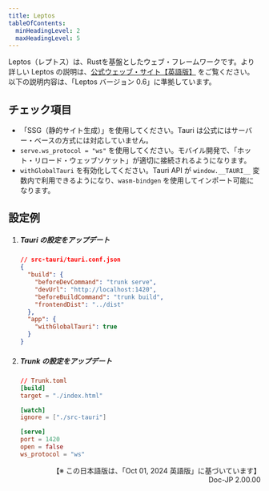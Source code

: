 ```yaml
---
title: Leptos
tableOfContents:
  minHeadingLevel: 2
  maxHeadingLevel: 5
---
```



Leptos（レプトス）は、Rustを基盤としたウェブ・フレームワークです。より詳しい Leptos の説明は、[公式ウェッブ・サイト【英語版】](https://leptos.dev/) をご覧ください。以下の説明内容は、「Leptos バージョン 0.6」に準拠しています。　

## チェック項目

- 「SSG（静的サイト生成）」を使用してください。Tauri は公式にはサーバー・ベースの方式には対応していません。
- `serve.ws_protocol = "ws"` を使用してください。モバイル開発で、「ホット・リロード・ウェッブソケット」が適切に接続されるようになります。
- `withGlobalTauri` を有効化してください。Tauri API が `window.__TAURI__` 変数内で利用できるようになり、`wasm-bindgen` を使用してインポート可能になります。

## 設定例

<Steps>

1. ##### Tauri の設定をアップデート

   ```json
   // src-tauri/tauri.conf.json
   {
     "build": {
       "beforeDevCommand": "trunk serve",
       "devUrl": "http://localhost:1420",
       "beforeBuildCommand": "trunk build",
       "frontendDist": "../dist"
     },
     "app": {
       "withGlobalTauri": true
     }
   }
   ```

1. ##### Trunk の設定をアップデート

   ```toml
   // Trunk.toml
   [build]
   target = "./index.html"

   [watch]
   ignore = ["./src-tauri"]

   [serve]
   port = 1420
   open = false
   ws_protocol = "ws"

   ```

</Steps>


<div style="text-align: right;">
【※ この日本語版は、「Oct 01, 2024 英語版」に基づいています】<br />
Doc-JP 2.00.00
</div>
